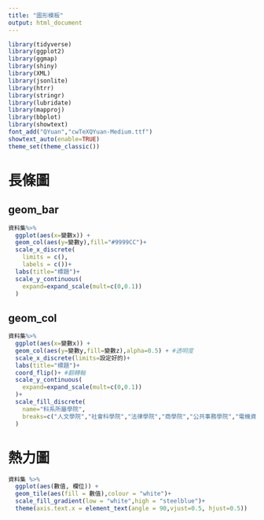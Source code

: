 ```yaml
---
title: "圖形模板"
output: html_document
---
```

```r
library(tidyverse)
library(ggplot2)
library(ggmap)
library(shiny)
library(XML)
library(jsonlite)
library(htrr)
library(stringr)
library(lubridate)
library(mapproj)
library(bbplot)
library(showtext)
font_add("QYuan","cwTeXQYuan-Medium.ttf")
showtext_auto(enable=TRUE)
theme_set(theme_classic())
```

# 長條圖

## geom_bar

```r
資料集%>%
  ggplot(aes(x=變數x)) +
  geom_col(aes(y=變數y),fill="#9999CC")+
  scale_x_discrete(
    limits = c(),
    labels = c())+
  labs(title="標題")+
  scale_y_continuous(
    expand=expand_scale(mult=c(0,0.1))
  )
```

## geom_col

```r
資料集%>%
  ggplot(aes(x=變數x)) +
  geom_col(aes(y=變數y,fill=變數z),alpha=0.5) + #透明度
  scale_x_discrete(limits=設定好的)+
  labs(title="標題")+
  coord_flip()+ #翻轉軸
  scale_y_continuous(
    expand=expand_scale(mult=c(0,0.1))
  )+
  scale_fill_discrete(
    name="科系所屬學院",
    breaks=c("人文學院","社會科學院","法律學院","商學院","公共事務學院","電機資訊學院")
  )
```


# 熱力圖

```r
資料集 %>% 
  ggplot(aes(數值, 欄位)) +
  geom_tile(aes(fill = 數值),colour = "white")+
  scale_fill_gradient(low = "white",high = "steelblue")+ 
  theme(axis.text.x = element_text(angle = 90,vjust=0.5, hjust=0.5)) 
```

